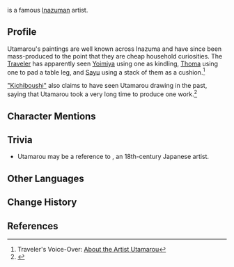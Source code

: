 {{Character Infobox
|type             = Mentioned
|image            = <!--NPC Utamarou.png-->
|realname         = <!-- Optional, if different from in-game name -->
|deceased         = <!-- Past (for deceased prior to events of the game) or free response -->
|region           = Inazuma
|affiliation      = 
|title            =

|ancestry         = <!-- Clan/family -->
|father           = 
|mother           = 
|spouse           = 
|sibling          = 
|child            = 
|relative         = 

|voiceEN          = 
|voiceCN          = 
|voiceJP          = 
|voiceKR          = 
}}
{{Lang|'''Utamarou'''|ja=歌麿|ja_rm=Utamaro}} is a famous [[Inazuma]]n artist.

==Profile==
Utamarou's paintings are well known across Inazuma and have since been mass-produced to the point that they are cheap household curiosities. The [[Traveler]] has apparently seen [[Yoimiya]] using one as kindling, [[Thoma]] using one to pad a table leg, and [[Sayu]] using a stack of them as a cushion.<ref>Traveler's Voice-Over: [[Traveler/Voice-Overs/Inazuma#About the Artist Utamarou|About the Artist Utamarou]]</ref>

[["Kichiboushi"]] also claims to have seen Utamarou drawing in the past, saying that Utamarou took a very long time to produce one work.<ref>{{Ref/Quest|Eight Locales Over Mountains and Seas: Blazing Poetry}}</ref>
<!--
===Appearance===
''(To be added.)''

==Story==
''(To be added.)''
-->
==Character Mentions==
{{Character Mentions}}
<!--
==Notes==
{{Reflist|note=1}}
-->
==Trivia==
* Utamarou may be a reference to {{w|Utamaro|Kitagawa Utamaro}}, an 18th-century Japanese {{w|ukiyo-e}} artist.

==Other Languages==
{{Other Languages|default_hidden=1
|en      = Utamarou
|zhs     = 歌麿
|zhs_rm  = Gēmo
|zht     = 歌麿
|zht_rm  = Gēmo
|ja      = 歌麿
|ja_rm   = Utamaro
|ko      = 우타마로
|es      = Utamarou
|fr      = Utamarou
|ru      = Утамаро
|th      = Utamarou
|vi      = Utamarou
|de      = Utamarou
|id      = Utamarou
|pt      = Utamarou
|tr      = Utamarou
|it      = Utamarou
}}

==Change History==
{{Change History|introduced=2.1}}

==References==
{{Reflist}}